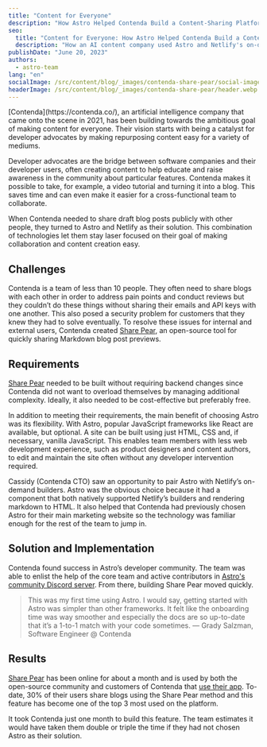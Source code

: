 ```yaml
---
title: "Content for Everyone"
description: "How Astro Helped Contenda Build a Content-Sharing Platform in One Month"
seo:
  title: "Content for Everyone: How Astro Helped Contenda Build a Content-Sharing Platform in One Month"
  description: "How an AI content company used Astro and Netlify's on-demand builders to enable users to share their generated blog posts with each other - all in one month."
publishDate: "June 20, 2023"
authors:
  - astro-team
lang: "en"
socialImage: /src/content/blog/_images/contenda-share-pear/social-image.webp
headerImage: /src/content/blog/_images/contenda-share-pear/header.webp
---
```



<div class="text-white space-y-8">
	<div class="text-2xl leading-normal tracking-normal text-astro-gray-100">
		[Contenda](https://contenda.co/), an artificial intelligence company that came onto the scene in
		2021, has been building towards the ambitious goal of making content for everyone. Their vision
		starts with being a catalyst for developer advocates by making repurposing content easy for a
		variety of mediums.
	</div>

Developer advocates are the bridge between software companies and their developer users, often creating content to help educate and raise awareness in the community about particular features. Contenda makes it possible to take, for example, a video tutorial and turning it into a blog. This saves time and can even make it easier for a cross-functional team to collaborate.


When Contenda needed to share draft blog posts publicly with other people, they turned to Astro and Netlify as their solution. This combination of technologies let them stay laser focused on their goal of making collaboration and content creation easy.

</div>

<div class="my-8">
	<ImageFigure caption="Take any video and turn it into effective written content with Contenda.">
		<BlogContentImage src={videosToContent} />
	</ImageFigure>
</div>

## Challenges

Contenda is a team of less than 10 people. They often need to share blogs with each other in order to address pain points and conduct reviews but they couldn’t do these things without sharing their emails and API keys with one another. This also posed a security problem for customers that they knew they had to solve eventually. To resolve these issues for internal and external users, Contenda created [Share Pear](https://github.com/Contenda-Team/share-pear), an open-source tool for quickly sharing Markdown blog post previews.

## Requirements

[Share Pear](https://github.com/Contenda-Team/share-pear) needed to be built without requiring backend changes since Contenda did not want to overload themselves by managing additional complexity. Ideally, it also needed to be cost-effective but preferably free.

In addition to meeting their requirements, the main benefit of choosing Astro was its flexibility. With Astro, popular JavaScript frameworks like React are available, but optional. A site can be built using just HTML, CSS and, if necessary, vanilla JavaScript. This enables team members with less web development experience, such as product designers and content authors, to edit and maintain the site often without any developer intervention required.

Cassidy (Contenda CTO) saw an opportunity to pair Astro with Netlify’s on-demand builders. Astro was the obvious choice because it had a component that both natively supported Netlify’s builders and rendering markdown to HTML. It also helped that Contenda had previously chosen Astro for their main marketing website so the technology was familiar enough for the rest of the team to jump in.

## Solution and Implementation

Contenda found success in Astro’s developer community. The team was able to enlist the help of the core team and active contributors in [Astro's community Discord server](https://astro.build/chat). From there, building Share Pear moved quickly.


<Blockquote>
	<Fragment slot="quote">
		This was my first time using Astro. I would say, getting started with Astro was simpler than
		other frameworks. It felt like the onboarding time was way smoother and especially the docs are
		so up-to-date that it’s a 1-to-1 match with your code sometimes.
	</Fragment>
	<Fragment slot="caption">— Grady Salzman, Software Engineer @ Contenda</Fragment>
</Blockquote>

<ImageFigure caption="Contenda’s blog post preview share feature">
	<BlogContentImage src={shareFeature} />
</ImageFigure>

## Results

[Share Pear](https://github.com/Contenda-Team/share-pear) has been online for about a month and is used by both the open-source community and customers of Contenda that [use their app](https://signup.contenda.co/). To-date, 30% of their users share blogs using the Share Pear method and this feature has become one of the top 3 most used on the platform.

It took Contenda just one month to build this feature. The team estimates it would have taken them double or triple the time if they had not chosen Astro as their solution.

<BlogContentImage src={results} />
